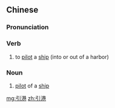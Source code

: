 ==Chinese==
{{zh-forms}}

===Pronunciation===
{{zh-pron
|m=yǐngǎng
|c=jan5 gong2
|mn=qz,xm,zz:ín-káng
|cat=v,n
}}

===Verb===
{{zh-verb}}

# to [[pilot]] a [[ship]] (into or out of a harbor)

===Noun===
{{zh-noun}}

# [[pilot]] of a [[ship]]

[[mg:引港]]
[[zh:引港]]